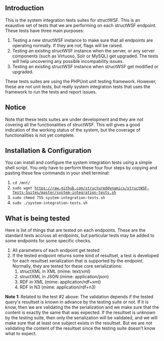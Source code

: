 == Introduction ==

This is the system integration tests suites for structWSF. This is an exaustive set of tests that we are performing on each structWSF endpoint. These tests have three main purposes:

# Testing a new structWSF instance to make sure that all endpoints are operating normally. If they are not, flags will be raised.
# Testing an existing structWSF instance when the server, or any server components (such as Virtuoso, Solr or MySQL) get upgraded. The tests will help uncovering any possible incompability issues.
# Testing an existing structWSF instance when structWSF get modified or upgraded.

These tests suites are using the PHPUnit unit testing framework. However, these are not unit tests, but really system integration tests that uses the framework to run the tests and report issues.

== Notice ==

Note that these tests suites are under development and they are not covering all the functionalities of structWSF. This will gives a good indication of the working status of the system, but the coverage of functionalities is not yet complete.

== Installation & Configuration ==

You can install and configure the system integration tests using a simple shell script. You only have to perform these four four steps by copying and pasting these few commands in your shell terminal:

# <code>cd /mnt/</code>
# <code>sudo wget https://raw.github.com/structureddynamics/structWSF-Tests-Suites/master/system-integration-tests.sh</code>
# <code>sudo chmod 755 system-integration-tests.sh</code>
# <code>sudo ./system-integration-tests.sh</code>

== What is being tested ==

Here is list of things that are tested on each endpoints. These are the standard tests accross all endpoints, but particular tests may be added to some endpoints for some specific checks.

# All parameters of each endpoint get tested
# If the tested endpoint returns some kind of resultset, a test is developed for each resultset serialization that is supported by the endpoint. Normally, they are tested for these core serializations:
## structXML in XML (mime: text/xml)
## structXML in JSON (mime: application/json)
## RDF in XML (mime: application/rdf+xml)
## RDF in N3 (mime: application/rdf+n3)

'''Note 1:''' Related to the test #2 above: The validation depends if the tested query's resultset is known in advance by the testing suite or not. If it is know, then we are validating the the serialization and we make sure that the content is exactly the same that was expected. If the resultset is unknown by the testing suite, then only the serialization will be validated, and we will make sure that at least one subject exists in the resultset. But we are not validating the content of the resultset
since the testing suite doesn't know what to expect.
